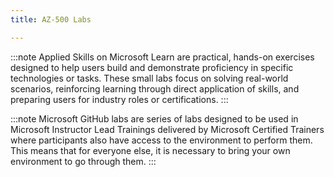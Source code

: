 ---
title: AZ-500 Labs

---

<Tabs>
  <TabItem label="Applied Skills">

:::note 
Applied Skills on Microsoft Learn are practical, hands-on exercises designed to help users build and demonstrate proficiency in specific technologies or tasks. These small labs focus on solving real-world scenarios, reinforcing learning through direct application of skills, and preparing users for industry roles or certifications.
:::

  <CardGrid>
    <LinkCard title="Configure SIEM security operations using Microsoft Sentinel" href="https://learn.microsoft.com/credentials/applied-skills/configure-siem-security-operations-using-microsoft-sentinel/?WT.mc_id=studentamb_165290" /> 
    <LinkCard title="Secure Azure services and workloads with Microsoft Defender for Cloud regulatory compliance controls" href="https://learn.microsoft.com/credentials/applied-skills/secure-azure-services-and-workloads-with-microsoft-defender-for-cloud-regulatory-compliance-controls/?WT.mc_id=studentamb_165290" /> 
    <LinkCard title="Configure secure access to your workloads using Azure networking" href="https://learn.microsoft.com/credentials/applied-skills/configure-secure-workloads-use-azure-virtual-networking/?WT.mc_id=studentamb_165290" /> 
  </CardGrid>
  </TabItem>

  <TabItem label="Microsoft GitHub">

:::note 
Microsoft GitHub labs are series of labs designed to be used in Microsoft Instructor Lead Trainings delivered by Microsoft Certified Trainers where participants also have access to the environment to perform them. This means that for everyone else, it is necessary to bring your own environment to go through them. 
:::

  <CardGrid>
    <LinkCard title="Role Based Access Control" href="https://microsoftlearning.github.io/AZ500-AzureSecurityTechnologies/Instructions/Labs/LAB_01_RBAC.html" /> 
    <LinkCard title="Network Security Groups and Application Security Groups" href="https://microsoftlearning.github.io/AZ500-AzureSecurityTechnologies/Instructions/Labs/LAB_02_NSGs.html" /> 
    <LinkCard title="Azure Firewall" href="https://microsoftlearning.github.io/AZ500-AzureSecurityTechnologies/Instructions/Labs/LAB_03_AzureFirewall.html" /> 
    <LinkCard title="Configuring and Securing ACR and AKS" href="https://microsoftlearning.github.io/AZ500-AzureSecurityTechnologies/Instructions/Labs/LAB_04_ConfiguringandSecuringACRandAKS.html" /> 
    <LinkCard title="Securing Azure SQL Database" href="https://microsoftlearning.github.io/AZ500-AzureSecurityTechnologies/Instructions/Labs/LAB_05_SecuringAzureSQLDatabase.html" /> 
    <LinkCard title="Service Endpoints and Securing Storage" href="https://microsoftlearning.github.io/AZ500-AzureSecurityTechnologies/Instructions/Labs/LAB_06_SecuringAzureStorage.html" /> 
    <LinkCard title="Key Vault (Implementing Secure Data by setting up Always Encrypted)" href="https://microsoftlearning.github.io/AZ500-AzureSecurityTechnologies/Instructions/Labs/LAB_07_KeyVaultImplementingSecureDatabysettingupAlwaysEncrypted.html" /> 
    <LinkCard title="Create a Log Analytics Workspace, Azure Storage Account, and Data Collection Rule (DCR)" href="https://microsoftlearning.github.io/AZ500-AzureSecurityTechnologies/Instructions/Labs/LAB_08_CreateaLogAnalyticsworkspaceAzureStorageAccountDataCollectionRule(DCR).html" /> 
    <LinkCard title="Configuring Microsoft Defender for Cloud Enhanced Security Features for Servers" href="https://microsoftlearning.github.io/AZ500-AzureSecurityTechnologies/Instructions/Labs/LAB_09_ConfiguringMicrosoftDefenderforCloudEnhancedSecurityFeaturesforServers.html" /> 
    <LinkCard title="Enable just-in-time access on VMs" href="https://microsoftlearning.github.io/AZ500-AzureSecurityTechnologies/Instructions/Labs/LAB_10_Enable%20just-in-time%20access%20on%20VMs.html" /> 
    <LinkCard title="Microsoft Sentinel" href="https://microsoftlearning.github.io/AZ500-AzureSecurityTechnologies/Instructions/Labs/LAB_11_Microsoft%20Sentinel.html" /> 
  </CardGrid>
  </TabItem>

</Tabs>
